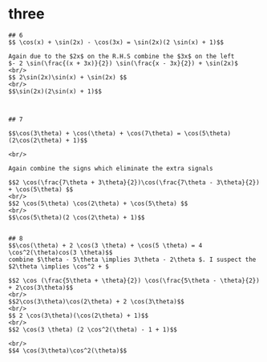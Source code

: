 # three

    ## 6
    $$ \cos(x) + \sin(2x) - \cos(3x) = \sin(2x)(2 \sin(x) + 1)$$

    Again due to the $2x$ on the R.H.S combine the $3x$ on the left
    $- 2 \sin(\frac{(x + 3x)}{2}) \sin(\frac{x - 3x}{2}) + \sin(2x)$
    <br/>
    $$ 2\sin(2x)\sin(x) + \sin(2x) $$
    <br/>
    $$\sin(2x)(2\sin(x) + 1)$$



    ## 7

    $$\cos(3\theta) + \cos(\theta) + \cos(7\theta) = \cos(5\theta)(2\cos(2\theta) + 1)$$

    <br/>

    Again combine the signs which eliminate the extra signals

    $$2 \cos(\frac{7\theta + 3\theta}{2})\cos(\frac{7\theta - 3\theta}{2}) + \cos(5\theta) $$
    <br/>
    $$2 \cos(5\theta) \cos(2\theta) + \cos(5\theta) $$
    <br/>
    $$\cos(5\theta)(2 \cos(2\theta) + 1)$$


    ## 8
    $$\cos(\theta) + 2 \cos(3 \theta) + \cos(5 \theta) = 4 \cos^2(\theta)cos(3 \theta)$$
    combine $\theta - 5\theta \implies 3\theta - 2\theta $. I suspect the $2\theta \implies \cos^2 + $

    $$2 \cos (\frac{5\theta + \theta}{2}) \cos(\frac{5\theta - \theta}{2}) + 2\cos(3\theta)$$
    <br/>
    $$2\cos(3\theta)\cos(2\theta) + 2 \cos(3\theta)$$
    <br/>
    $$ 2 \cos(3\theta)(\cos(2\theta) + 1)$$
    <br/>
    $$2 \cos(3 \theta) (2 \cos^2(\theta) - 1 + 1)$$

    <br/>
    $$4 \cos(3\theta)\cos^2(\theta)$$
